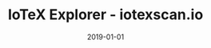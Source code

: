 ---
title: IoTeX Explorer - iotexscan.io
category: Project
status: publish
date: 2019-01-01
slug: The official block explorer of IoTeX -- browse addresses, transactions, tokens, contracts, and more.
website: https://iotexscan.io
twitter:
logo: /img/IoTeX Explorer - iotexscan.io.png
featured_img: https://wp.gcap1.iotex.io/wp-content/uploads/2020/09/iotexscan-header.png
telegram:
---